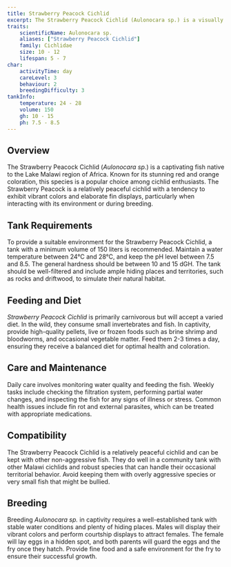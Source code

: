 ```yaml
---
title: Strawberry Peacock Cichlid
excerpt: The Strawberry Peacock Cichlid (Aulonocara sp.) is a visually stunning African cichlid known for its vibrant red and orange colors and peaceful nature.
traits:
    scientificName: Aulonocara sp.
    aliases: ["Strawberry Peacock Cichlid"]
    family: Cichlidae
    size: 10 - 12
    lifespan: 5 - 7
char:
    activityTime: day
    careLevel: 3
    behaviour: 2
    breedingDifficulty: 3
tankInfo:
    temperature: 24 - 28
    volume: 150
    gh: 10 - 15
    ph: 7.5 - 8.5
---
```


## Overview
The Strawberry Peacock Cichlid (*Aulonocara sp.*) is a captivating fish native to the Lake Malawi region of Africa. Known for its stunning red and orange coloration, this species is a popular choice among cichlid enthusiasts. The Strawberry Peacock is a relatively peaceful cichlid with a tendency to exhibit vibrant colors and elaborate fin displays, particularly when interacting with its environment or during breeding.

## Tank Requirements
To provide a suitable environment for the Strawberry Peacock Cichlid, a tank with a minimum volume of 150 liters is recommended. Maintain a water temperature between 24°C and 28°C, and keep the pH level between 7.5 and 8.5. The general hardness should be between 10 and 15 dGH. The tank should be well-filtered and include ample hiding places and territories, such as rocks and driftwood, to simulate their natural habitat.

## Feeding and Diet
*Strawberry Peacock Cichlid* is primarily carnivorous but will accept a varied diet. In the wild, they consume small invertebrates and fish. In captivity, provide high-quality pellets, live or frozen foods such as brine shrimp and bloodworms, and occasional vegetable matter. Feed them 2-3 times a day, ensuring they receive a balanced diet for optimal health and coloration.

## Care and Maintenance
Daily care involves monitoring water quality and feeding the fish. Weekly tasks include checking the filtration system, performing partial water changes, and inspecting the fish for any signs of illness or stress. Common health issues include fin rot and external parasites, which can be treated with appropriate medications.

## Compatibility
The Strawberry Peacock Cichlid is a relatively peaceful cichlid and can be kept with other non-aggressive fish. They do well in a community tank with other Malawi cichlids and robust species that can handle their occasional territorial behavior. Avoid keeping them with overly aggressive species or very small fish that might be bullied.

## Breeding
Breeding *Aulonocara sp.* in captivity requires a well-established tank with stable water conditions and plenty of hiding places. Males will display their vibrant colors and perform courtship displays to attract females. The female will lay eggs in a hidden spot, and both parents will guard the eggs and the fry once they hatch. Provide fine food and a safe environment for the fry to ensure their successful growth.
